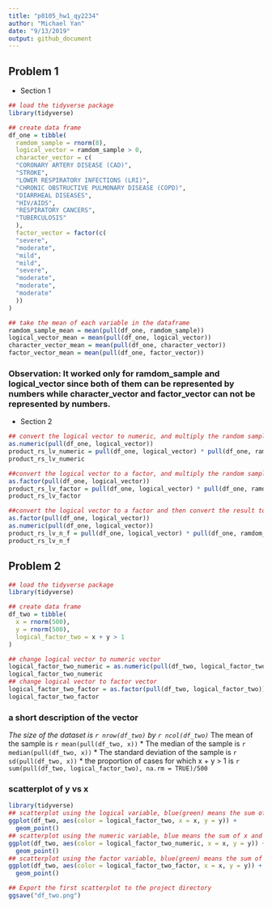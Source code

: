 ```yaml
---
title: "p8105_hw1_qy2234"
author: "Michael Yan"
date: "9/13/2019"
output: github_document
---
```


## Problem 1
* Section 1

```r
## load the tidyverse package
library(tidyverse)

## create data frame
df_one = tibble(
  ramdom_sample = rnorm(8),
  logical_vector = ramdom_sample > 0,
  character_vector = c(
  "CORONARY ARTERY DISEASE (CAD)",
  "STROKE",
  "LOWER RESPIRATORY INFECTIONS (LRI)",
  "CHRONIC OBSTRUCTIVE PULMONARY DISEASE (COPD)",
  "DIARRHEAL DISEASES",
  "HIV/AIDS",
  "RESPIRATORY CANCERS",
  "TUBERCULOSIS"
  ),
  factor_vector = factor(c(
  "severe",
  "moderate",
  "mild",
  "mild",
  "severe",
  "moderate",
  "moderate",
  "moderate"
  ))
)

## take the mean of each variable in the dataframe
ramdom_sample_mean = mean(pull(df_one, ramdom_sample))
logical_vector_mean = mean(pull(df_one, logical_vector))
character_vector_mean = mean(pull(df_one, character_vector))
factor_vector_mean = mean(pull(df_one, factor_vector))
```
### Observation: It worked only for ramdom_sample and logical_vector since both of them can be represented by numbers while character_vector and factor_vector can not be represented by numbers.



* Section 2

```r
## convert the logical vector to numeric, and multiply the random sample by the result
as.numeric(pull(df_one, logical_vector))
product_rs_lv_numeric = pull(df_one, logical_vector) * pull(df_one, ramdom_sample)
product_rs_lv_numeric

##convert the logical vector to a factor, and multiply the random sample by the result
as.factor(pull(df_one, logical_vector))
product_rs_lv_factor = pull(df_one, logical_vector) * pull(df_one, ramdom_sample)
product_rs_lv_factor

##convert the logical vector to a factor and then convert the result to numeric, and multiply the random sample by the result
as.factor(pull(df_one, logical_vector))
as.numeric(pull(df_one, logical_vector))
product_rs_lv_n_f = pull(df_one, logical_vector) * pull(df_one, ramdom_sample)
product_rs_lv_n_f
```


## Problem 2

```r
## load the tidyverse package
library(tidyverse)

## create data frame
df_two = tibble(
  x = rnorm(500),
  y = rnorm(500),
  logical_factor_two = x + y > 1
)

## change logical vector to numeric vector
logical_factor_two_numeric = as.numeric(pull(df_two, logical_factor_two))
logical_factor_two_numeric
## change logical vector to factor vector
logical_factor_two_factor = as.factor(pull(df_two, logical_factor_two))
logical_factor_two_factor
```
### a short description of the vector
*The size of the dataset is `r nrow(df_two)` by `r ncol(df_two)`
* The mean of the sample is `r mean(pull(df_two, x))`
* The median of the sample is `r median(pull(df_two, x))`
* The standard deviation of the sample is `r sd(pull(df_two, x))`
* the proportion of cases for which x + y > 1 is 
`r sum(pull(df_two, logical_factor_two), na.rm = TRUE)/500`

### scatterplot of y vs x
```r
library(tidyverse)
## scatterplot using the logical variable, blue(green) means the sum of x and y exceeds 1
ggplot(df_two, aes(color = logical_factor_two, x = x, y = y)) + 
  geom_point()
## scatterplot using the numeric variable, blue means the sum of x and y exceeds 1
ggplot(df_two, aes(color = logical_factor_two_numeric, x = x, y = y)) + 
  geom_point()
## scatterplot using the factor variable, blue(green) means the sum of x and y exceeds 1
ggplot(df_two, aes(color = logical_factor_two_factor, x = x, y = y)) + 
  geom_point()

## Export the first scatterplot to the project directory
ggsave("df_two.png")
```











